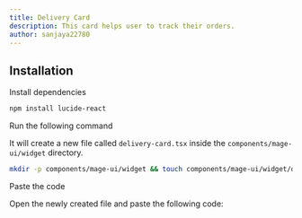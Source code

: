 ```yaml
---
title: Delivery Card
description: This card helps user to track their orders.
author: sanjaya22780
---
```


<ComponentPreview name="widget-delivery-card--docs" />

## Installation

<Steps>
<Step>Install dependencies</Step>

```bash
npm install lucide-react
```

<Step>Run the following command</Step>

It will create a new file called `delivery-card.tsx` inside the `components/mage-ui/widget` directory.

```bash
mkdir -p components/mage-ui/widget && touch components/mage-ui/widget/delivery-card.tsx
```

<Step>Paste the code</Step>

Open the newly created file and paste the following code:

```jsx file=<rootDir>/mage-ui/widget/delivery-card.tsx

```

</Steps>

